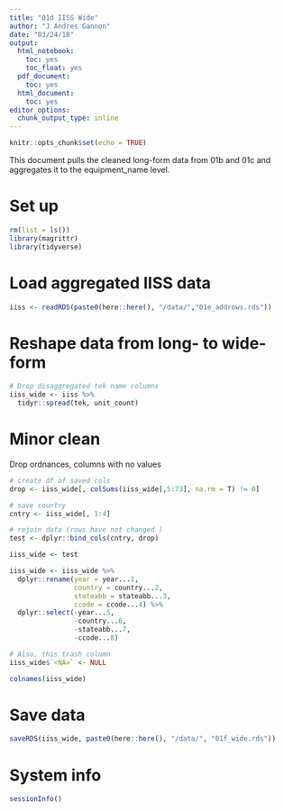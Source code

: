 ```yaml
---
title: "01d IISS Wide"
author: "J Andres Gannon"
date: "03/24/18"
output:
  html_notebook:
    toc: yes
    toc_float: yes
  pdf_document:
    toc: yes
  html_document:
    toc: yes
editor_options:
  chunk_output_type: inline
---
```

<style>
    body .main-container {
        max-width: 100%;
    }
</style>


```r
knitr::opts_chunk$set(echo = TRUE)
```

This document pulls the cleaned long-form data from 01b and 01c and aggregates it to the equipment_name level. 

# Set up
```r
rm(list = ls())
library(magrittr)
library(tidyverse)
```

# Load aggregated IISS data 
```r
iiss <- readRDS(paste0(here::here(), "/data/","01e_addrows.rds"))
```

# Reshape data from long- to wide-form
```r
# Drop disaggregated tek name columns
iiss_wide <- iiss %>%
  tidyr::spread(tek, unit_count)
```

# Minor clean
Drop ordnances, columns with no values
```r
# create df of saved cols 
drop <- iiss_wide[, colSums(iiss_wide[,5:73], na.rm = T) != 0]

# save country
cntry <- iiss_wide[, 1:4]

# rejoin data (rows have not changed )
test <- dplyr::bind_cols(cntry, drop)

iiss_wide <- test

iiss_wide <- iiss_wide %>%
  dplyr::rename(year = year...1,
                country = country...2,
                stateabb = stateabb...3,
                ccode = ccode...4) %>%
  dplyr::select(-year...5,
                -country...6,
                -stateabb...7,
                -ccode...8)

# Also, this trash column
iiss_wide$`<NA>` <- NULL

colnames(iiss_wide)
```

# Save data
```r
saveRDS(iiss_wide, paste0(here::here(), "/data/", "01f_wide.rds"))
```

# System info
```r
sessionInfo()
```

